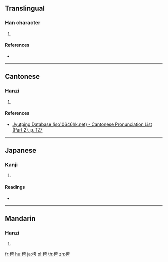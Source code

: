 ==Translingual==

===Han character===
{{Han char|rn=75|rad=木|as=06|sn=10|four=44927|canj=DKMS|ids=⿰木夸}}

# {{defn|Han|sort=木06}}

====References====
* {{Han ref|kx=0525.140|dkj=14767|hdz=21197.010|uh=684D|ud=26701|bh=D1F1|bd=53745}}

----

==Cantonese==

===Hanzi===
{{yue-hanzi|jyut=[[fu1]]|y=fu1}}

# {{defn|lang=yue|sort=木06}}

====References====
* [http://www.iso10646hk.net/jp/document/download.jsp Jyutping Database (iso10646hk.net) - Cantonese Pronunciation List (Part 2), p. 127]

----

==Japanese==

===Kanji===
{{ja-kanji|grade=|rs=木06}}

# {{defn|lang=ja|sort=木06}}

====Readings====
* {{ja-readings|on=[[こ]] (ko), [[く]] (ku)|kun=[[むなしい]] (munashii)}}

----

==Mandarin==

===Hanzi===
{{cmn-hanzi|pin=[[kū]] ([[ku1]])|wg=k'u<sup>1</sup>}}

# {{defn|lang=cmn|sort=木06}}

[[fr:桍]]
[[hu:桍]]
[[ja:桍]]
[[pl:桍]]
[[th:桍]]
[[zh:桍]]